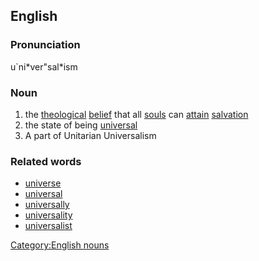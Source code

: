 ==English==
===Pronunciation===
u`ni*ver"sal*ism
{{wikipedia}}
===Noun===
# the [[theological]] [[belief]] that all [[soul]]s can [[attain]] [[salvation]]
# the state of being [[universal]]
# A part of Unitarian Universalism

===Related words===
* [[universe]]
* [[universal]]
* [[universally]]
* [[universality]]
* [[universalist]]

[[Category:English nouns]]